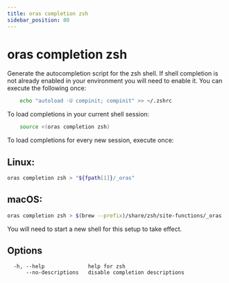 ```yaml
---
title: oras completion zsh
sidebar_position: 80
---
```


# oras completion zsh

Generate the autocompletion script for the zsh shell.
If shell completion is not already enabled in your environment you will need
to enable it.  You can execute the following once:
```bash
	echo "autoload -U compinit; compinit" >> ~/.zshrc
```

To load completions in your current shell session:
```bash
	source <(oras completion zsh)
```

To load completions for every new session, execute once:
## Linux:
```bash
oras completion zsh > "${fpath[1]}/_oras"
```

## macOS:
```bash
oras completion zsh > $(brew --prefix)/share/zsh/site-functions/_oras
```

You will need to start a new shell for this setup to take effect.

## Options

```
  -h, --help              help for zsh
      --no-descriptions   disable completion descriptions
```
